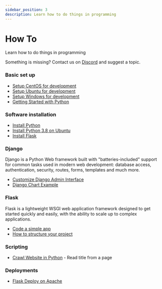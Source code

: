 ```yaml
---
sidebar_position: 3
description: Learn how to do things in programming
---
```


# How To

<SubHeading>Learn how to do things in programming</SubHeading>

Something is missing? Contact us on [Discord](https://discord.gg/fZC6hup) and suggest a topic.

### Basic set up

- [Setup CentOS for development](setup-centos-for-development.mdx)
- [Setup Ubuntu for development](setup-ubuntu-for-development.mdx)
- [Setup Windows for development](setup-windows-for-development.mdx)
- [Getting Started with Python](getting-started-with-python.mdx)

### Software installation

- [Install Python](install-python.mdx)
- [Install Python 3.8 on Ubuntu](install-python38-ubuntu.mdx)
- [Install Flask](install-flask.mdx)

### Django

Django is a Python Web framework built with "batteries-included" support for common tasks used in modern web development: database access, authentication, security, routes, forms, templates and much more.

- [Customize Django Admin Interface](django-admin-customization.mdx)
- [Django Chart Example](django-chart-example.mdx)

### Flask

Flask is a lightweight WSGI web application framework designed to get started quickly and easily, with the ability to scale up to complex applications.

- [Code a simple app](flask-code-simple-app.mdx)
- [How to structure your project](flask-structure-your-project.mdx)

### Scripting

- [Crawl Website in Python](python-crawl-website.mdx) - Read title from a page

### Deployments

- [Flask Deploy on Apache](flask-apache-centos-virtualenv-minimal-configuration.mdx)
